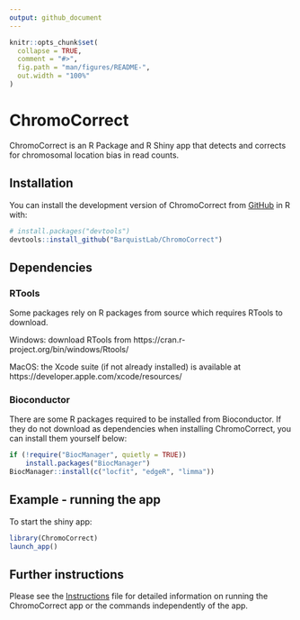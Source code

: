 ```yaml
---
output: github_document
---
```


<!-- README.md is generated from README.Rmd. Please edit this file -->

```r
knitr::opts_chunk$set(
  collapse = TRUE,
  comment = "#>",
  fig.path = "man/figures/README-",
  out.width = "100%"
)
```

# ChromoCorrect

<!-- badges: start -->
<!-- badges: end -->

ChromoCorrect is an R Package and R Shiny app that detects and corrects for chromosomal location bias in read counts.

## Installation

You can install the development version of ChromoCorrect from [GitHub](https://github.com/) in R with:

``` r
# install.packages("devtools")
devtools::install_github("BarquistLab/ChromoCorrect")
```
## Dependencies

### RTools
Some packages rely on R packages from source which requires RTools to download. 


Windows: download RTools from https://cran.r-project.org/bin/windows/Rtools/


MacOS: the Xcode suite (if not already installed) is available at https://developer.apple.com/xcode/resources/


### Bioconductor
There are some R packages required to be installed from Bioconductor. If they do not download as dependencies when installing ChromoCorrect, you can install them yourself below:

```r
if (!require("BiocManager", quietly = TRUE))
    install.packages("BiocManager")
BiocManager::install(c("locfit", "edgeR", "limma"))
```


## Example - running the app

To start the shiny app:

```r
library(ChromoCorrect)
launch_app()
```

## Further instructions

Please see the [Instructions](https://htmlpreview.github.io/?https://github.com/BarquistLab/ChromoCorrect/blob/master/inst/Instructions.html) file for detailed information on running the ChromoCorrect app or the commands independently of the app.
